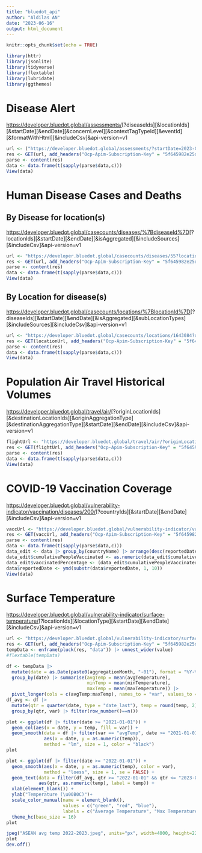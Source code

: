 ```yaml
---
title: "bluedot_api"
author: "Aldilas AN"
date: "2023-06-16"
output: html_document
---
```


```r
knitr::opts_chunk$set(echo = TRUE)
```

```r
library(httr)
library(jsonlite)
library(tidyverse)
library(flextable)
library(lubridate)
library(ggthemes)
```

# Disease Alert

<https://developer.bluedot.global/assessments/>[?diseaseIds][&locationIds][&startDate][&endDate][&concernLevel][&contextTagTypeId][&eventId][&formatWithHtml][&includeCsv]&api-version=v1

```r
url <- ("https://developer.bluedot.global/assessments/?startDate=2023-06&formatWithHtml=false&api-version=v1")
res <- GET(url, add_headers("Ocp-Apim-Subscription-Key" = "5f645982e25d4a729d7292b890a8ed31", "Cache-Control" = "no-cache"))
parse <- content(res)
data <- data.frame(t(sapply(parse$data,c)))
View(data)
```

# Human Disease Cases and Deaths

## By Disease for location(s)

<https://developer.bluedot.global/casecounts/diseases/%7BdiseaseId%7D>[?locationIds][&startDate][&endDate][&isAggregated][&includeSources][&includeCsv]&api-version=v1

```r
url <- "https://developer.bluedot.global/casecounts/diseases/55?locationIds=1820814,%201831722,%201643084,%201655842,%201733045,%201327865,%201694008,%201880251,%201605651,%201562822,%201966436&startDate=2020-01&endDate=2023-06-01&isAggregated=true&api-version=v1" 
res <- GET(url, add_headers("Ocp-Apim-Subscription-Key" = "5f645982e25d4a729d7292b890a8ed31", "Cache-Control" = "no-cache"))
parse <- content(res)
data <- data.frame(t(sapply(parse$data,c)))
View(data)
```

## By Location for disease(s)

<https://developer.bluedot.global/casecounts/locations/%7BlocationId%7D>[?diseaseIds][&startDate][&endDate][&isAggregated][&subLocationTypes][&includeSources][&includeCsv]&api-version=v1

```r
url <- "https://developer.bluedot.global/casecounts/locations/1643084?diseaseIds=200,%2055&startDate=2023-01&endDate=2023-06&isAggregated=true&api-version=v1"
res <- GET(locationUrl, add_headers("Ocp-Apim-Subscription-Key" = "5f645982e25d4a729d7292b890a8ed31", "Cache-Control" = "no-cache"))
parse <- content(res)
data <- data.frame(t(sapply(parse$data,c)))
View(data)
```

# Population Air Travel Historical Volumes

<https://developer.bluedot.global/travel/air/>[?originLocationIds][&destinationLocationIds][&originAggregationType][&destinationAggregationType][&startDate][&endDate][&includeCsv]&api-version=v1

```r
flightUrl <- "https://developer.bluedot.global/travel/air/?originLocationIds=1643084&destinationLocationIds=1643084&originAggregationType=4&destinationAggregationType=4&startDate=2022-06&endDate=2022-12&api-version=v1"
res <- GET(flightUrl, add_headers("Ocp-Apim-Subscription-Key" = "5f645982e25d4a729d7292b890a8ed31", "Cache-Control" = "no-cache"))
parse <- content(res)
data <- data.frame(t(sapply(parse$data,c)))
View(data)
```

# COVID-19 Vaccination Coverage

<https://developer.bluedot.global/vulnerability-indicator/vaccination/diseases/200/>[?countryIds][&startDate][&endDate][&includeCsv]&api-version=v1

```r
vaccUrl <- "https://developer.bluedot.global/vulnerability-indicator/vaccination/diseases/200/?countryIds=1820814,%201831722,%201643084,%201655842,%201733045,%201327865,%201694008,%201880251,%201605651,%201562822,%201966436&endDate=2023-06-11&&api-version=v1"
res <- GET(vaccUrl, add_headers("Ocp-Apim-Subscription-Key" = "5f645982e25d4a729d7292b890a8ed31", "Cache-Control" = "no-cache"))
parse <- content(res)
data <- data.frame(t(sapply(parse$data,c)))
data_edit <- data |> group_by(countryName) |> arrange(desc(reportedDate)) |> filter(row_number()==1)
data_edit$cumulativePeopleVaccinated <- as.numeric(data_edit$cumulativePeopleVaccinated)
data_edit$vaccinatedPercentage <- (data_edit$cumulativePeopleVaccinated*270203900)*100
data$reportedDate <- ymd(substr(data$reportedDate, 1, 10))
View(data)
```

# Surface Temperature

<https://developer.bluedot.global/vulnerability-indicator/surface-temperature/>[?locationIds][&locationType][&startDate][&endDate][&includeCsv]&api-version=v1

```r
url <- "https://developer.bluedot.global/vulnerability-indicator/surface-temperature/?locationIds=1820814,1831722,1643084,1655842,1733045,1327865,01694008,1880251,1605651,1562822&startDate=2017-01&api-version=v1"
res <- GET(url, add_headers("Ocp-Apim-Subscription-Key" = "5f645982e25d4a729d7292b890a8ed31", "Cache-Control" = "no-cache")) |> content()
tempData <- enframe(pluck(res, "data")) |> unnest_wider(value)
#flextable(tempData)
```

```r
df <- tempData |> 
  mutate(date = as.Date(paste0(aggregationMonth, "-01"), format = "%Y-%m-%d")) |> 
  group_by(date) |> summarise(avgTemp = mean(avgTemperature),
                              minTemp = mean(minTemperature),
                              maxTemp = mean(maxTemperature)) |> 
  pivot_longer(cols = c(avgTemp:maxTemp), names_to = "var", values_to = "temp")
df_avg <- df |> 
  mutate(qtr = quarter(date, type = "date_last"), temp = round(temp, 2)) |>
  group_by(qtr, var) |> filter(row_number()==n())
```

```r
plot <- ggplot(df |> filter(date >= "2021-01-01")) + 
  geom_col(aes(x = date, y = temp, fill = var)) +
  geom_smooth(data = df |> filter(var == "avgTemp", date >= "2021-01-01"),
              aes(x = date, y = as.numeric(temp)), 
              method = "lm", size = 1, color = "black")
plot
```

```r
plot <- ggplot(df |> filter(date >= "2022-01-01")) + 
  geom_smooth(aes(x = date, y = as.numeric(temp), color = var), 
              method = "loess", size = 1, se = FALSE) +
  geom_text(data = filter(df_avg, qtr >= "2022-01-01" && qtr <= "2023-07-01"), 
            aes(qtr, as.numeric(temp), label = temp)) +
  xlab(element_blank()) +
  ylab("Temperature (\u00B0C)")+
  scale_color_manual(name = element_blank(), 
                     values = c("green", "red", "blue"),
                     labels = c("Average Temperature", "Max Temperature", "Min Temperature")) +
  theme_hc(base_size = 16)
plot
```

```r
jpeg("ASEAN avg temp 2022-2023.jpeg", units="px", width=4000, height=2250, res=300)
plot
dev.off()
```
